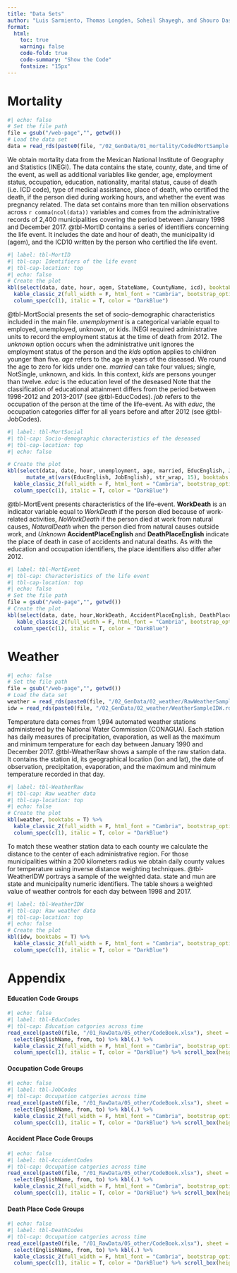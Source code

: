 ```yaml
---
title: "Data Sets"
author: "Luis Sarmiento, Thomas Longden, Soheil Shayegh, and Shouro Dasgupta"
format: 
  html: 
    toc: true
    warning: false
    code-fold: true
    code-summary: "Show the Code"
    fontsize: "15px"
---
```


# Mortality

```r
#| echo: false
# Set the file path
file = gsub("/web-page","", getwd())
# Load the data set 
data = read_rds(paste0(file, "/02_GenData/01_mortality/CodedMortSample.rds")) |> ungroup()
```

We obtain mortality data from the Mexican National Institute of Geography and Statistics (INEGI). The data contains the state, county, date, and time of the event, as well as additional variables like gender, age, employment status, occupation, education, nationality, marital status, cause of death (i.e. ICD code), type of medical assistance, place of death, who certified the death, if the person died during working hours, and whether the event was pregnancy related. The data set contains more than ten million observations across `r comma(ncol(data))` variables and comes from the administrative records of 2,400 municipalities covering the period between January 1998 and December 2017. @tbl-MortID contains a series of identifiers concerning the life event. It includes the date and hour of death, the municipality id (agem), and the ICD10 written by the person who certified the life event.

```r
#| label: tbl-MortID
#| tbl-cap: Identifiers of the life event
#| tbl-cap-location: top
#| echo: false
# Create the plot
kbl(select(data, date, hour, agem, StateName, CountyName, icd), booktabs = T) %>% 
  kable_classic_2(full_width = F, html_font = "Cambria", bootstrap_option = c("hover")) %>% 
  column_spec(c(1), italic = T, color = "DarkBlue")

```

@tbl-MortSocial presents the set of socio-demographic characteristics included in the main file. *unemployment* is a categorical variable equal to employed, unemployed, unknown, or kids. INEGI required administrative units to record the employment status at the time of death from 2012. The *unknown* option occurs when the administrative unit ignores the employment status of the person and the *kids* option applies to children younger than five. *age* refers to the age in years of the diseased. We round the age to zero for kids under one. *married* can take four values; single, NotSingle, unknown, and kids. In this context, *kids* are persons younger than twelve. *educ* is the education level of the deseased Note that the classification of educational attainment differs from the period between 1998-2012 and 2013-2017 (see @tbl-EducCodes). *job* refers to the occupation of the person at the time of the life-event. As with *educ*, the occupation categories differ for all years before and after 2012 (see @tbl-JobCodes).


```r
#| label: tbl-MortSocial
#| tbl-cap: Socio-demographic characteristics of the deseased
#| tbl-cap-location: top
#| echo: false

# Create the plot
kbl(select(data, date, hour, unemployment, age, married, EducEnglish, JobEnglish) |> 
      mutate_at(vars(EducEnglish, JobEnglish), str_wrap, 15), booktabs = T) %>% 
  kable_classic_2(full_width = F, html_font = "Cambria", bootstrap_option = c("hover")) %>% 
  column_spec(c(1), italic = T, color = "DarkBlue") 

```

@tbl-MortEvent presents characteristics of the life-event. **WorkDeath** is an indicator variable equal to *WorkDeath* if the person died because of work-related activities, *NoWorkDeath* if the person died at work from natural causes, *NaturalDeath* when the person died from natural causes outside work, and *Unknown* **AccidentPlaceEnglish** and **DeathPlaceEnglish** indicate the place of death in case of accidents and natural deaths. As with the education and occupation identifiers, the place identifiers also differ after 2012.


```r
#| label: tbl-MortEvent
#| tbl-cap: Characteristics of the life event
#| tbl-cap-location: top
#| echo: false
# Set the file path
file = gsub("/web-page","", getwd())
# Create the plot
kbl(select(data, date, hour,WorkDeath, AccidentPlaceEnglish, DeathPlaceEnglish)) %>% 
   kable_classic_2(full_width = F, html_font = "Cambria", bootstrap_option = c("hover")) %>% 
  column_spec(c(1), italic = T, color = "DarkBlue")

```


# Weather
```r
#| echo: false
# Set the file path
file = gsub("/web-page","", getwd())
# Load the data set 
weather = read_rds(paste0(file, "/02_GenData/02_weather/RawWeatherSample.rds")) |> ungroup()
idw = read_rds(paste0(file, "/02_GenData/02_weather/WeatherSampleIDW.rds")) |> ungroup()
```

Temperature data comes from 1,994 automated weather stations administered by the National Water Commission (CONAGUA). Each station has daily measures of precipitation, evaporation, as well as the maximum and minimum temperature for each day between January 1990 and December 2017. @tbl-WeatherRaw shows a sample of the raw station data. It contains the station id, its geographical location (lon and lat), the date of observation, precipitation, evaporation, and the maximum and minimum temperature recorded in that day.


```r
#| label: tbl-WeatherRaw
#| tbl-cap: Raw weather data
#| tbl-cap-location: top
#| echo: false
# Create the plot
kbl(weather, booktabs = T) %>% 
  kable_classic_2(full_width = F, html_font = "Cambria", bootstrap_option = c("hover")) %>% 
  column_spec(c(1), italic = T, color = "DarkBlue")

```

To match these weather station data to each county we calculate the distance to the center of each administrative region. For those municipalities within a 200 kilometers radius we obtain daily county values for temperature using inverse distance weighting techniques. @tbl-WeatherIDW portrays a sample of the weighted data. state and mun are state and municipality numeric identifiers. The table shows a weighted value of weather controls for each day between 1998 and 2017. 

```r
#| label: tbl-WeatherIDW
#| tbl-cap: Raw weather data
#| tbl-cap-location: top
#| echo: false
# Create the plot
kbl(idw, booktabs = T) %>% 
  kable_classic_2(full_width = F, html_font = "Cambria", bootstrap_option = c("hover")) %>% 
  column_spec(c(1), italic = T, color = "DarkBlue")

```

# Appendix
::: panel-tabset

#### Education Code Groups
```r
#| echo: false
#| label: tbl-EducCodes
#| tbl-cap: Education catgories across time
read_excel(paste0(file, "/01_RawData/05_other/CodeBook.xlsx"), sheet = "Education") |> 
  select(EnglishName, from, to) %>% kbl(.) %>% 
  kable_classic_2(full_width = F, html_font = "Cambria", bootstrap_option = c("hover")) %>% 
  column_spec(c(1), italic = T, color = "DarkBlue") %>% scroll_box(height = "300px")
```

#### Occupation Code Groups
```r
#| echo: false
#| label: tbl-JobCodes
#| tbl-cap: Occupation catgories across time
read_excel(paste0(file, "/01_RawData/05_other/CodeBook.xlsx"), sheet = "Occupation") |> 
  select(EnglishName, from, to) %>% kbl(.) %>% 
  kable_classic_2(full_width = F, html_font = "Cambria", bootstrap_option = c("hover")) %>% 
  column_spec(c(1), italic = T, color = "DarkBlue") %>% scroll_box(height = "300px")
```

#### Accident Place Code Groups
```r
#| echo: false
#| label: tbl-AccidentCodes
#| tbl-cap: Occupation catgories across time
read_excel(paste0(file, "/01_RawData/05_other/CodeBook.xlsx"), sheet = "AccidentPlace") |> 
  select(EnglishName, from, to) %>% kbl(.) %>% 
  kable_classic_2(full_width = F, html_font = "Cambria", bootstrap_option = c("hover")) %>% 
  column_spec(c(1), italic = T, color = "DarkBlue") %>% scroll_box(height = "300px")
```

#### Death Place Code Groups
```r
#| echo: false
#| label: tbl-DeathCodes
#| tbl-cap: Occupation catgories across time
read_excel(paste0(file, "/01_RawData/05_other/CodeBook.xlsx"), sheet = "DeathPlace") |> 
  select(EnglishName, from, to) %>% kbl(.) %>% 
  kable_classic_2(full_width = F, html_font = "Cambria", bootstrap_option = c("hover")) %>% 
  column_spec(c(1), italic = T, color = "DarkBlue") %>% scroll_box(height = "300px")
```
:::
